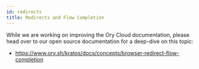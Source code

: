 ```yaml
---
id: redirects
title: Redirects and Flow Completion
---
```


While we are working on improving the Ory Cloud documentation, please head over
to our open source documentation for a deep-dive on this topic:

- https://www.ory.sh/kratos/docs/concepts/browser-redirect-flow-completion
